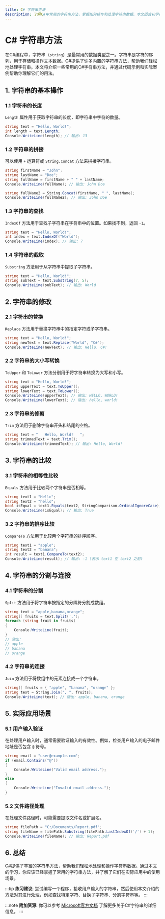 ```yaml
---
title: C# 字符串方法
description: 了解C#中常用的字符串方法，掌握如何操作和处理字符串数据。本文适合初学者，包含代码示例和实际应用场景。
---
```


# C# 字符串方法

在C#编程中，字符串（`string`）是最常用的数据类型之一。字符串是字符的序列，用于存储和操作文本数据。C#提供了许多内置的字符串方法，帮助我们轻松地处理字符串。本文将介绍一些常用的C#字符串方法，并通过代码示例和实际案例帮助你理解它们的用法。

## 1. 字符串的基本操作

### 1.1 字符串的长度

`Length` 属性用于获取字符串的长度，即字符串中字符的数量。

```csharp
string text = "Hello, World!";
int length = text.Length;
Console.WriteLine(length); // 输出: 13
```

### 1.2 字符串的拼接

可以使用 `+` 运算符或 `String.Concat` 方法来拼接字符串。

```csharp
string firstName = "John";
string lastName = "Doe";
string fullName = firstName + " " + lastName;
Console.WriteLine(fullName); // 输出: John Doe

string fullName2 = String.Concat(firstName, " ", lastName);
Console.WriteLine(fullName2); // 输出: John Doe
```

### 1.3 字符串的查找

`IndexOf` 方法用于查找子字符串在字符串中的位置。如果找不到，返回 `-1`。

```csharp
string text = "Hello, World!";
int index = text.IndexOf("World");
Console.WriteLine(index); // 输出: 7
```

### 1.4 字符串的截取

`Substring` 方法用于从字符串中提取子字符串。

```csharp
string text = "Hello, World!";
string subText = text.Substring(7, 5);
Console.WriteLine(subText); // 输出: World
```

## 2. 字符串的修改

### 2.1 字符串的替换

`Replace` 方法用于替换字符串中的指定字符或子字符串。

```csharp
string text = "Hello, World!";
string newText = text.Replace("World", "C#");
Console.WriteLine(newText); // 输出: Hello, C#!
```

### 2.2 字符串的大小写转换

`ToUpper` 和 `ToLower` 方法分别用于将字符串转换为大写和小写。

```csharp
string text = "Hello, World!";
string upperText = text.ToUpper();
string lowerText = text.ToLower();
Console.WriteLine(upperText); // 输出: HELLO, WORLD!
Console.WriteLine(lowerText); // 输出: hello, world!
```

### 2.3 字符串的修剪

`Trim` 方法用于删除字符串开头和结尾的空格。

```csharp
string text = "   Hello, World!   ";
string trimmedText = text.Trim();
Console.WriteLine(trimmedText); // 输出: Hello, World!
```

## 3. 字符串的比较

### 3.1 字符串的相等性比较

`Equals` 方法用于比较两个字符串是否相等。

```csharp
string text1 = "Hello";
string text2 = "hello";
bool isEqual = text1.Equals(text2, StringComparison.OrdinalIgnoreCase);
Console.WriteLine(isEqual); // 输出: True
```

### 3.2 字符串的排序比较

`CompareTo` 方法用于比较两个字符串的排序顺序。

```csharp
string text1 = "apple";
string text2 = "banana";
int result = text1.CompareTo(text2);
Console.WriteLine(result); // 输出: -1 (表示 text1 在 text2 之前)
```

## 4. 字符串的分割与连接

### 4.1 字符串的分割

`Split` 方法用于将字符串按指定的分隔符分割成数组。

```csharp
string text = "apple,banana,orange";
string[] fruits = text.Split(',');
foreach (string fruit in fruits)
{
    Console.WriteLine(fruit);
}
// 输出:
// apple
// banana
// orange
```

### 4.2 字符串的连接

`Join` 方法用于将数组中的元素连接成一个字符串。

```csharp
string[] fruits = { "apple", "banana", "orange" };
string text = String.Join(", ", fruits);
Console.WriteLine(text); // 输出: apple, banana, orange
```

## 5. 实际应用场景

### 5.1 用户输入验证

在处理用户输入时，通常需要验证输入的有效性。例如，检查用户输入的电子邮件地址是否包含 `@` 符号。

```csharp
string email = "user@example.com";
if (email.Contains("@"))
{
    Console.WriteLine("Valid email address.");
}
else
{
    Console.WriteLine("Invalid email address.");
}
```

### 5.2 文件路径处理

在处理文件路径时，可能需要提取文件名或扩展名。

```csharp
string filePath = "C:/Documents/Report.pdf";
string fileName = filePath.Substring(filePath.LastIndexOf('/') + 1);
Console.WriteLine(fileName); // 输出: Report.pdf
```

## 6. 总结

C#提供了丰富的字符串方法，帮助我们轻松地处理和操作字符串数据。通过本文的学习，你应该已经掌握了常用的字符串方法，并了解了它们在实际应用中的使用场景。

:::tip
**练习建议**: 尝试编写一个程序，接收用户输入的字符串，然后使用本文介绍的方法对其进行处理，例如查找特定字符、替换子字符串、分割字符串等。
:::

:::note
**附加资源**: 你可以参考 [Microsoft官方文档](https://docs.microsoft.com/en-us/dotnet/api/system.string?view=net-6.0) 了解更多关于C#字符串的详细信息。
:::